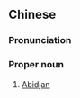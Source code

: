 {{also|阿比让}}
==Chinese==
{{zh-forms|s=阿比让|gloss=-}}

===Pronunciation===
{{zh-pron
|m=Ābǐràng
|cat=pn
}}

===Proper noun===
{{zh-proper noun}}

# [[Abidjan]] {{gloss|the largest city of Ivory Coast}}